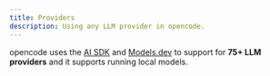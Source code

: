 ```yaml
---
title: Providers
description: Using any LLM provider in opencode.
---
```


opencode uses the [AI SDK](https://ai-sdk.dev/) and [Models.dev](https://models.dev) to support for **75+ LLM providers** and it supports running local models.

